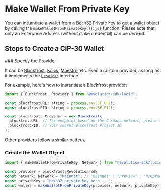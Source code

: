 
# Make Wallet From Private Key

You can instantiate a wallet from a [Bech32](https://github.com/cardano-foundation/CIPs/tree/master/CIP-0005) Private Key to get a wallet object by calling the `makeWalletFromPrivateKey(){:js}` function. Please note that, only an Enterprise Address (without stake credential) can be derived.

## Steps to Create a CIP-30 Wallet

<Steps>
### Specify the Provider

It can be [Blockfrost](https://blockfrost.io/), [Koios](https://koios.rest/), [Maestro](https://gomaestro.org/), etc. Even a custom provider, as long as it implements the [`Provider`](../../provider) interface.

For example, here's how to instantiate a Blockfrost provider:

```js showLineNumbers
import { Blockfrost, Provider } from "@evolution-sdk/lucid";

const blockfrostURL: string = process.env.BF_URL!;
const blockfrostPID: string = process.env.BF_PID!;

const blockfrost: Provider = new Blockfrost(
  blockfrostURL, // The endpoint based on the Cardano network, please refer to Blockfrost documentation
  blockfrostPID, // Your secret Blockfrost Project ID
);
```

<Callout>Other providers follow a similar pattern.</Callout>

### Create the Wallet Object

```js showLineNumbers /makeWalletFromPrivateKey/ {5-6}
import { makeWalletFromPrivateKey, Network } from "@evolution-sdk/lucid";

const provider = blockfrost;@evolution-sdk
const network: Network = "Mainnet"; // "Mainnet" | "Preview" | "Preprod" | "Custom"
const privateKey = "bech32 private key here ...";
const wallet = makeWalletFromPrivateKey(provider, network, privateKey); // CIP-30
```

</Steps>
